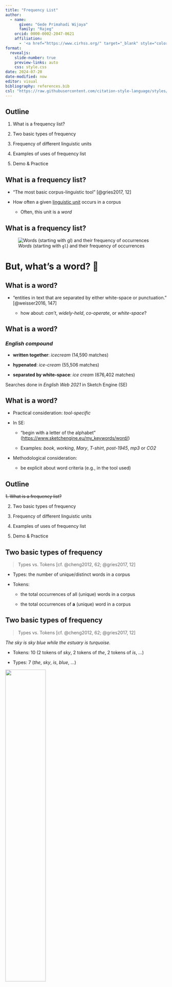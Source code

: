 ```yaml
---
title: "Frequency List"
author: 
  - name:
      given: "Gede Primahadi Wijaya"
      family: "Rajeg"
    orcid: 0000-0002-2047-8621
    affiliation:
      - '<a href="https://www.cirhss.org/" target="_blank" style="color:DodgerBlue;">CIRHSS</a> & <a href="https://github.com/complexico" target="_blank" style="color:DodgerBlue;">CompLexico</a>, Udayana University; University of Oxford'
format: 
  revealjs:
    slide-number: true
    preview-links: auto
    css: style.css
date: 2024-07-20
date-modified: now
editor: visual
bibliography: references.bib
csl: "https://raw.githubusercontent.com/citation-style-language/styles/master/unified-style-sheet-for-linguistics.csl"
---
```


## Outline

::: incremental
1.  What is a frequency list?

2.  Two basic types of frequency

3.  Frequency of different linguistic units

4.  Examples of uses of frequency list

5.  Demo & Practice
:::

## What is a frequency list?

-   "The most basic corpus-linguistic tool" [@gries2017, 12]

-   How often a given [linguistic unit]{.underline} occurs in a corpus

    -   Often, this unit is a *word*

## What is a frequency list?

![*Words* (starting with `gl`) and their frequency of occurrences](img/01-freqlist-simple.png){fig-align="left"}

# But, what's a word? 🤔

## What is a word?

::: incremental
::: extrapad
-   "entities in text that are separated by either white-space or punctuation." [@weisser2016, 147]

    -   how about: *can't*, *widely-held*, *co-operate*, or *white-space*?
:::
:::

## What is a word?

### *English compound*

::: incremental
-   **written together**: *icecream* (14,590 matches)

-   **hypenated**: *ice-cream* (55,506 matches)

-   **separated by white-space**: *ice cream* (676,402 matches)
:::

Searches done in *English Web 2021* in Sketch Engine (SE)

## What is a word?

-   Practical consideration: *tool-specific*

-   In SE:

    -   "begin with a letter of the alphabet" (<https://www.sketchengine.eu/my_keywords/word/>)

    -   Examples: *book*, *working*, *Mary*, *T-shirt*, *post-1945*, *mp3* or *CO2*

-   Methodological consideration:

    -   be explicit about word criteria (e.g., in the tool used)

## Outline

::: nonincremental
~~1. What is a frequency list?~~

2.  Two basic types of frequency

3.  Frequency of different linguistic units

4.  Examples of uses of frequency list

5.  Demo & Practice
:::

## Two basic types of frequency

> Types vs. Tokens [cf. @cheng2012, 62; @gries2017, 12]

-   Types: the number of unique/distinct words in a corpus

-   Tokens:

    -   the total occurrences of all (unique) words in a corpus

    -   the total occurrences of **a** (unique) word in a corpus

## Two basic types of frequency

> Types vs. Tokens [cf. @cheng2012, 62; @gries2017, 12]

*The sky is sky blue while the estuary is turquoise.*

::: incremental
-   Tokens: 10 (2 tokens of *sky*, 2 tokens of *the*, 2 tokens of *is*, ...)

-   Types: 7 (*the*, *sky*, *is*, *blue*, ...)
:::

![](img/02-bak-blau-Enggano.JPG){.absolute bottom="40" right="0" width="50%"}

::: {.absolute right="0" bottom="10" style="font-size:.4em;"}
The estuary of the Bak Blau lake, on the Enggano island, Indonesia.
:::

## Two basic types of frequency {.scrollable}

> absolute vs. relative

-   absolut frequency:

    -   real, observed freq. of an item in the (sub)corpus

-   relative frequency:

    -   normalised frequency of an item on the basis of a base frequency (usually 1 million word-tokens) (cf. [SE's page here](https://www.sketchengine.eu/my_keywords/freqmill/) for the formula)

    -   often used in comparing frequency of the same word in two different corpus that are not equal in size

-   SE allows both options.

## Two basic types of frequency {.scrollable}

> absolute vs. relative

How to compute the relative frequency of a linguistic item

$$
Rel. Freq = \frac{absolute frequency \times 1,000,000}{corpus size}
$$

## Two basic types of frequency {.scrollable}

> absolute vs. relative

### Relative frequency: Examples

Say, in the ICE-GB corpus, you found the following [see @gries2010, 271] :

-   297 tokens of *give* (in the **spoken** sub-corpus)

-   144 tokens of *give* (in the **written** sub-corpus)

-   128 tokens of *bring* (in the **spoken** sub-corpus)

-   69 tokens of *bring* (in the **written** sub-corpus)

The size of [ICE-GB~spoken~ is 637,682]{style="color:crimson"} (word-tokens) while the size of [ICE-GB~written~ is 423,581]{style="color:crimson"} (word-tokens). The relative frequencies of *give* and *bring* in the two sub-corpora become:

$$
give_s : \frac{297 \times 1,000,000}{637,682} \approx 465.75
$$

$$
give_w : \frac{144 \times 1,000,000}{423,581} \approx 339.96
$$

$$
bring_s : \frac{128 \times 1,000,000}{637,682} \approx 200.73
$$

$$
bring_w : \frac{69 \times 1,000,000}{423,581} \approx 162.9
$$

## Two basic types of frequency {.scrollable}

::: panel-tabset
### Take away

Important to know how to compute relative frequency!

Sometimes (most of the time?), the corpus-software tool we use **cannot** do want we want.

### Examples

```r
knitr::include_graphics(path = "img/03-rajeg-denistia-2023.png")
```
:::

## Outline

::: nonincremental
~~1. What is a frequency list?~~

~~2. Two basic types of frequency~~

3.  Frequency of different linguistic units

4.  Examples of uses of frequency list

5.  Demo & Practice
:::

## Frequency of different linguistic units {.scrollable}

-   words

    -   words and their word class (i.e., part-of-speech)

    -   words containing particular strings/characters (e.g., prefixes/suffixes)

    -   ...

-   lemmas

    -   the base/uninflected form of words from a given part-of-speech

        -   the verbs *go*, *went*, *going*, *gone*, *goes* are word-forms for the same lemma GO

-   n-grams (multi-word units with n-number of components)

    -   *part of the*, *for the purposes*, *on behalf of the*, ...

-   word sequence, phrases

    -   phrases containing a fixed word

    -   ...

## Outline

::: nonincremental
~~1. What is a frequency list?~~

~~2. Two basic types of frequency~~

~~3. Frequency of different linguistic units~~

4.  Examples of uses of frequency list

5.  Demo & Practice
:::

## Uses of (word-)frequency list {.scrollable}

-   List of frequently occurring lexical items (e.g., General Service List \[West 1953\], Academic Word List \[Coxhead 2000\])

-   Usage-based Cognitive Linguistics

    -   degree of productivity (based on type frequency) and cognitive entrenchment (based on token frequency) of certain linguistic units

-   Choosing experimental stimuli

-   Spelling error correction

-   Determining vocabulary sizes of learners

-   Selection and ordering of language features in course textbooks

-   In other corpus linguistic tools: keyword and collocation statistics

-   ...

See Gries [-@gries2017, 13-14] and Miller [-@miller2020, 77-78] for details

## Outline

::: nonincremental
~~1. What is a frequency list?~~

~~2. Two basic types of frequency~~

~~3. Frequency of different linguistic units~~

~~4. Examples of uses of frequency list~~

5.  Demo & Practice
:::

## Demo & Practice {.scrollable}

-   Demo:

    -   Queries: Basic & Advanced features of SE's *Wordlist*

    -   Outputs: Options for exploring outputs

-   Corpus: `Brown Family (CLAWS + TreeTagger tags)`

-   Practices

    -   also need a spreadsheet software (e.g., Excel, LibreOffice Calc, Google Spreadsheet)
    
## Demo & Practice {.scrollable}

-   Demo:

    -   Queries: Basic ~~& Advanced~~ features of SE's *Wordlist*
    

![](img/demo-01-wordlist-basic-search-interface.png){.absolute top="300" left="0" width="90%"}

::: {.absolute right="90" bottom="80" style="font-size:.6em;"}
Layer 1:

Various restricted searches (words, lemmas, POS)

Layer 2:

Capturing all or parts of the units restricted in Layer 1
:::


## Demo & Practice {.scrollable}

-   Demo:

    -   Queries: ~~Basic &~~ Advanced features of SE's *Wordlist*
    
![](img/demo-02-wordlist-advanced-search-interface.png){.absolute top="250" left="0" width="75%"}

## Demo & Practice {.scrollable}

- Demo: Advanced feature

- Question:

    - contrasting the list of nouns in the Mystery sub-genre of the Fiction genre of the American vs. British variety of the Brown Family
    
- Requirement(s):

    - the preloaded Brown Family has provided the (combined) subcorpora category for “American” and “British”
    
    - two searches: one for each variety
    
    - save each output into .csv
    
    - Explore the first 30 items: are there non-overlapping nouns? How many of them?
    
- Operationalisation (demo):

    - Find^?^: **noun** (layer 1) ; **all** (layer 2)
    
    - Display as: 
    
        - check `tag`
        
        - check `lemma` (check the `A = a` of `lemma`)
    
    - Text types:
    
        - doc.genre: Mystery sub-genre of Fiction
        
        - doc.region: American
        
- Results (demo)


    - save into .csv and call it `noun-in-mystery-brownfam-AmE.csv`
    
    - run the search for British by changing only one criteria: doc.region (DEMO) 

# End of `Frequency List`

(slides: <https://github.com/complexico/dipscorling2024>)

## References
